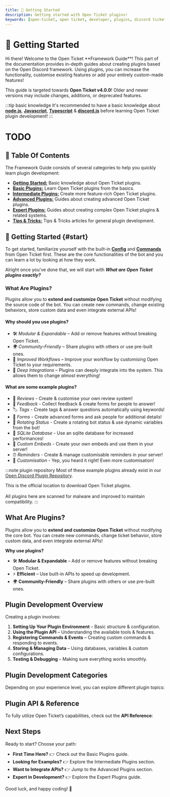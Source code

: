 ```yaml
---
title: 🏁 Getting Started
description: Getting started with Open Ticket plugins!
keywords: [open-ticket, open ticket, developer, plugins, discord ticket bot, framework, guide]
---
```

<head>
    <link rel="apple-touch-icon" href="/img/logo_vertical.png"/>
</head>

# 🏁 Getting Started

<FlexHorizontal>
<div style={{width:"50%"}} className="otdocs-flex-mobile-width">
Hi there! Welcome to the Open Ticket **Framework Guide**! This part of the documentation provides in-depth guides about creating plugins based on the Open Discord framework. Using plugins, you can increase the functionality, customise existing features or add your entirely custom-made features!

This guide is targeted towards <C color="red">**Open Ticket v4.0.0**</C>! Older and newer versions may include changes, additions, or deprecated features.
</div>
<div style={{width:"50%"}} className="otdocs-flex-mobile-width">
    <StyledTitle title="Framework Guide" description="How to develop Open Ticket plugins?"></StyledTitle>
</div>
</FlexHorizontal>

:::tip basic knowledge
It's recommended to have a basic knowledge about [**node.js**](https://nodejs.org/), [**Javascript**](https://www.w3schools.com/js/), [**Typescript**](https://www.typescriptlang.org/) & [**discord.js**](https://discordjs.guide/) before learning Open Ticket plugin development!
:::

<Divider></Divider>
# TODO

## 📌 Table Of Contents
The Framework Guide consists of several categories to help you quickly learn plugin development:
- [**Getting Started:**](#start) Basic knowledge about Open Ticket plugins.
- [**Basic Plugins:**](/docs/category/framework-basic) Learn Open Ticket plugins from the basics.
- [**Intermediate Plugins:**](/docs/category/framework-intermediate) Create more feature-rich Open Ticket plugins.
- [**Advanced Plugins:**](/docs/category/framework-advanced) Guides about creating advanced Open Ticket plugins. 
- [**Expert Plugins:**](/docs/category/framework-expert) Guides about creating complex Open Ticket plugins & related systems.
- [**Tips & Tricks:**](/docs/category/framework-tips) Tips & Tricks articles for general plugin development.

<Divider></Divider>
## 🚀 Getting Started \{#start}
To get started, familiarize yourself with the built-in [**Config**](/docs/category/api-config) and [**Commands**](/docs/category/api-commands) from Open Ticket first. These are the core functionalities of the bot and you can learn a lot by looking at how they work.

Alright once you've done that, we will start with ***What are Open Ticket plugins exactly?***

### What Are Plugins?
Plugins allow you to <C color="blue">**extend and customize Open Ticket**</C> without modifying the source code of the bot. You can create new commands, change existing behaviors, store custom data and even integrate external APIs!

#### Why should you use plugins?
- 🛠 *Modular & Expandable* – Add or remove features without breaking Open Ticket.
- 🌍 *Community-Friendly* – Share plugins with others or use pre-built ones.
- 💼 *Improved Workflows* – Improve your workflow by customising Open Ticket to your requirements.
- 🔗 *Deep Integrations* – Plugins can deeply integrate into the system. This allows them to change *almost* everything!

#### What are some example plugins?
- 💬 *Reviews* - Create & customise your own review system!
- 📢 *Feedback* - Collect feedback & create forms for people to answer!
- 🏷️ *Tags* - Create tags & answer questions automatically using keywords!
- 📝 *Forms* - Create advanced forms and ask people for additional details!
- 🔄 *Rotating Status* - Create a rotating bot status & use dynamic variables from the bot!
- 💾 *SQLite Database* - Use an sqlite database for increased performances!
- 🎉 *Custom Embeds* - Create your own embeds and use them in your server!
- ⏰ *Reminders* - Create & manage customisable reminders in your server!
- 🎨 *Customisation* - Yep, you heard it right! Even more customisation!

:::note plugin repository
Most of these example plugins already exist in our [Open Discord Plugin Repository](https://odplugins.dj-dj.be).

This is the official location to download Open Ticket plugins.<br></br>All plugins here are scanned for malware and improved to maintain compatibility.
:::


## What Are Plugins?

Plugins allow you to **extend and customize Open Ticket** without modifying the core bot. You can create new commands, change ticket behavior, store custom data, and even integrate external APIs!

**Why use plugins?**
- 🛠 **Modular & Expandable** – Add or remove features without breaking Open Ticket.
- ⚡ **Efficient** – Use built-in APIs to speed up development.
- 🌍 **Community-Friendly** – Share plugins with others or use pre-built ones.

## Plugin Development Overview

Creating a plugin involves:
1. **Setting Up Your Plugin Environment** – Basic structure & configuration.
2. **Using the Plugin API** – Understanding the available tools & features.
3. **Registering Commands & Events** – Creating custom commands & responding to events.
4. **Storing & Managing Data** – Using databases, variables & custom configurations.
5. **Testing & Debugging** – Making sure everything works smoothly.

<Divider />

## Plugin Development Categories

Depending on your experience level, you can explore different plugin topics:

<FlexHorizontal>
  <LinkBlock title="Basic Plugins" emoji="📖" description="Start with the fundamentals of plugin creation." to="/plugins/basic" />
  <LinkBlock title="Intermediate Plugins" emoji="🛠" description="Learn how to modify Open Ticket & extend its functionality." to="/plugins/intermediate" />
</FlexHorizontal>

<FlexHorizontal>
  <LinkBlock title="Advanced Plugins" emoji="⚡" description="Master complex features & custom integrations." to="/plugins/advanced" />
  <LinkBlock title="Expert Plugins" emoji="🔥" description="Take plugin development to the highest level." to="/plugins/expert" />
</FlexHorizontal>

<Divider />

## Plugin API & Reference

To fully utilize Open Ticket’s capabilities, check out the **API Reference**:

<ApiBlock to="/api" title="API Reference" description="Explore the available classes, events, utilities & more." />

<ApiBlock to="/api/classes" title="Classes" description="Learn about the built-in classes for plugin development." />

<ApiBlock to="/api/events" title="Events" description="Respond to different actions happening within Open Ticket." />

<Divider />

## Next Steps

Ready to start? Choose your path:

- **First Time Here?** 👉 Check out the <InlineLink to="/plugins/basic">Basic Plugins</InlineLink> guide.
- **Looking for Examples?** 👉 Explore the <InlineLink to="/plugins/intermediate">Intermediate Plugins</InlineLink> section.
- **Want to Integrate APIs?** 👉 Jump to the <InlineLink to="/plugins/advanced">Advanced Plugins</InlineLink> section.
- **Expert in Development?** 👉 Explore the <InlineLink to="/plugins/expert">Expert Plugins</InlineLink> guide.

Good luck, and happy coding! 🚀
